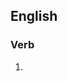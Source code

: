 {{also|stagnâtes}}

==English==

===Verb===
{{head|en|verb form}}

# {{en-third-person singular of|stagnate}}